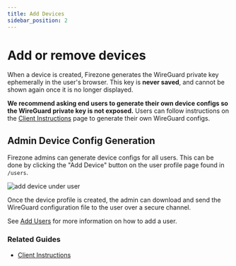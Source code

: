 ```yaml
---
title: Add Devices
sidebar_position: 2
---
```


# Add or remove devices

When a device is created, Firezone generates the WireGuard private key
ephemerally in the user's browser. This key is **never saved**, and cannot
be shown again once it is no longer displayed.

**We recommend asking end users to generate their own device configs so the
WireGuard private key is not exposed.** Users can follow instructions
on the [Client Instructions](/user-guides/client-instructions/) page to
generate their own WireGuard configs.

## Admin Device Config Generation

Firezone admins can generate device configs for all users. This can be done by
clicking the "Add Device" button on the user profile page found in `/users`.

![add device under user](https://user-images.githubusercontent.com/52545545/153467794-a9912bf0-2a13-4d05-9df9-2bd6e32b594c.png)

Once the device profile is created, the admin can download and send the
WireGuard configuration file to the user over a secure channel.

See [Add Users](/user-guides/add-users/) for more information on how to add a
user.

### Related Guides

* [Client Instructions](/user-guides/client-instructions/)
